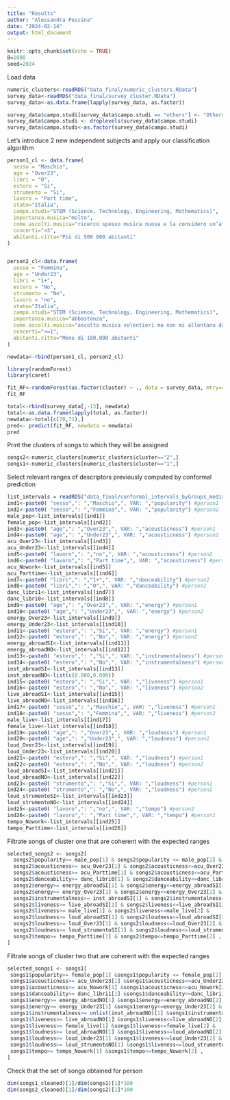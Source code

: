 ```yaml
---
title: "Results"
author: "Alessandra Pescina"
date: "2024-02-14"
output: html_document
---
```


```r
knitr::opts_chunk$set(echo = TRUE)
B=1000
seed=2024
```

Load data
```r
numeric_clusters<-readRDS("data_final/numeric_clusters.RData")
survey_data<-readRDS("data_final/survey_cluster.RData")
survey_data<-as.data.frame(lapply(survey_data, as.factor))

survey_data$campo.studi[survey_data$campo.studi == "others"] <- "Others"
survey_data$campo.studi <- droplevels(survey_data$campo.studi)
survey_data$campo.studi<-as.factor(survey_data$campo.studi)
```


Let's introduce 2 new independent subjects and apply our classification algorithm

```r
person1_cl <- data.frame(
  sesso = "Maschio",
  age = "Over23",
  libri = "0",
  estero = "Si",
  strumento = "Si",
  lavoro = "Part time",
  stato="Italia",
  campo.studi="STEM (Science, Technology, Engineering, Mathematics)",
  importanza.musica="molto",
  come.ascolti.musica="ricerco spesso musica nuova e la considero un’attività a sé",
  concerti=">3",
  abitanti.citta="Più di 500 000 abitanti"
)


person2_cl<-data.frame(
  sesso = "Femmina",
  age = "Under23",
  libri = "1+",
  estero = "No",
  strumento = "No",
  lavoro = "no",
  stato="Italia",
  campo.studi="STEM (Science, Technology, Engineering, Mathematics)",
  importanza.musica="abbastanza",
  come.ascolti.musica="ascolto musica volentieri ma non mi allontano dai miei gusti",
  concerti="<=1",
  abitanti.citta="Meno di 100.000 abitanti"
)

newdata<-rbind(person1_cl, person2_cl)
```


```r
library(randomForest)
library(caret)

fit_RF<-randomForest(as.factor(cluster) ~ ., data = survey_data, mtry=4, ntree=5000, replace=T)
fit_RF
```


```r
total<-rbind(survey_data[,-13], newdata)
total<-as.data.frame(lapply(total, as.factor))
newdata<-total[c(70,71),]
pred<- predict(fit_RF, newdata = newdata)
pred
```

Print the clusters of songs to which they will be assigned
```r
songs2<-numeric_clusters[numeric_clusters$cluster=="2",]
songs1<-numeric_clusters[numeric_clusters$cluster=="1",]
```

Select relevant ranges of descriptors previously computed by conformal prediction

```r
list_intervals = readRDS("data_final/conformal_intervals_byGroups_medians.RData")
ind1<-paste0( "sesso",": ","Maschio",", VAR: ","popularity") #person1
ind2<-paste0( "sesso",": ","Femmina",", VAR: ","popularity") #person2
male_pop<-list_intervals[[ind1]]
female_pop<-list_intervals[[ind2]]
ind3<-paste0( "age",": ","Over23",", VAR: ","acousticness") #person1
ind4<-paste0( "age",": ","Under23",", VAR: ","acousticness") #person2
acu_Over23<-list_intervals[[ind3]]
acu_Under23<-list_intervals[[ind4]] 
ind5<-paste0( "lavoro",": ","no",", VAR: ","acousticness") #person2
ind6<-paste0( "lavoro",": ","Part time",", VAR: ","acousticness") #person1
acu_Nowork<-list_intervals[[ind5]]
acu_Parttime<-list_intervals[[ind6]]
ind7<-paste0( "libri",": ","1+",", VAR: ","danceability") #person2
ind8<-paste0( "libri",": ","0",", VAR: ","danceability") #person1
danc_libri1<-list_intervals[[ind7]]
danc_libri0<-list_intervals[[ind8]]
ind9<-paste0( "age",": ","Over23",", VAR: ","energy") #person1
ind10<-paste0( "age",": ","Under23",", VAR: ","energy") #person2
energy_Over23<-list_intervals[[ind9]]
energy_Under23<-list_intervals[[ind10]]
ind11<-paste0( "estero",": ","Si",", VAR: ","energy") #person1
ind12<-paste0( "estero",": ","No",", VAR: ","energy") #person2
energy_abroadSI<-list_intervals[[ind11]]
energy_abroadNO<-list_intervals[[ind12]]
ind13<-paste0( "estero",": ","Si",", VAR: ","instrumentalness") #person1
ind14<-paste0( "estero",": ","No",", VAR: ","instrumentalness") #person2
inst_abroadSI<-list_intervals[[ind13]]
inst_abroadNO<-list(c(0.000,0.000))
ind15<-paste0( "estero",": ","Si",", VAR: ","liveness") #person1
ind16<-paste0( "estero",": ","No",", VAR: ","liveness") #person2
live_abroadSI<-list_intervals[[ind15]]
live_abroadNO<-list_intervals[[ind16]]
ind17<-paste0( "sesso",": ","Maschio",", VAR: ","liveness") #person1
ind18<-paste0( "sesso",": ","Femmina",", VAR: ","liveness") #person2
male_live<-list_intervals[[ind17]]
female_live<-list_intervals[[ind18]]
ind19<-paste0( "age",": ","Over23",", VAR: ","loudness") #person1
ind20<-paste0( "age",": ","Under23",", VAR: ","loudness") #person2
loud_Over23<-list_intervals[[ind19]]
loud_Under23<-list_intervals[[ind20]] 
ind21<-paste0( "estero",": ","Si",", VAR: ","loudness") #person1
ind22<-paste0( "estero",": ","No",", VAR: ","loudness") #person2
loud_abroadSI<-list_intervals[[ind21]]
loud_abroadNO<-list_intervals[[ind22]]
ind23<-paste0( "strumento",": ","Si",", VAR: ","loudness") #person1
ind24<-paste0( "strumento",": ","No",", VAR: ","loudness") #person2
loud_strumentoSI<-list_intervals[[ind23]]
loud_strumentoNO<-list_intervals[[ind24]]
ind25<-paste0( "lavoro",": ","no",", VAR: ","tempo") #person2
ind26<-paste0( "lavoro",": ","Part time",", VAR: ","tempo") #person1
tempo_Nowork<-list_intervals[[ind25]]
tempo_Parttime<-list_intervals[[ind26]]
```

Filtrate songs of cluster one that are coherent with the expected ranges

```r
selected_songs2 <- songs2[
  songs2$popularity>= male_pop[1] & songs2$popularity <= male_pop[2] &
  songs2$acousticness>= acu_Over23[1] & songs2$acousticness<=acu_Over23[2] &
  songs2$acousticness>= acu_Parttime[1] & songs2$acousticness<=acu_Parttime[2] &
  songs2$danceability>= danc_libri0[1] & songs2$danceability<=danc_libri0[2] &
  songs2$energy>= energy_abroadSI[1] & songs2$energy<=energy_abroadSI[2] &
  songs2$energy>= energy_Over23[1] & songs2$energy<=energy_Over23[2] &
  songs2$instrumentalness>= inst_abroadSI[1] & songs2$instrumentalness<=inst_abroadSI[2] &
  songs2$liveness>= live_abroadSI[1] & songs2$liveness<=live_abroadSI[2] &
  songs2$liveness>= male_live[1] & songs2$liveness<=male_live[2] &
  songs2$loudness>= loud_abroadSI[1] & songs2$loudness<=loud_abroadSI[2] &
  songs2$loudness>= loud_Over23[1] & songs2$loudness<=loud_Over23[2] &
  songs2$loudness>= loud_strumentoSI[1] & songs2$loudness<=loud_strumentoSI[2] &
  songs2$tempo>= tempo_Parttime[1] & songs2$tempo<=tempo_Parttime[2] ,
]

```


Filtrate songs of cluster two that are coherent with the expected ranges
```r
selected_songs1 <- songs1[
 songs1$popularity>= female_pop[1] &songs1$popularity <= female_pop[2] &
 songs1$acousticness>= acu_Under23[1] &songs1$acousticness<=acu_Under23[2]& 
 songs1$acousticness>= acu_Nowork[1] &songs1$acousticness<=acu_Nowork[2] &
 songs1$danceability>= danc_libri1[1] &songs1$danceability<=danc_libri1[2] &
 songs1$energy>= energy_abroadNO[1] &songs1$energy<=energy_abroadNO[2] &
 songs1$energy>= energy_Under23[1] &songs1$energy<=energy_Under23[2] &
 songs1$instrumentalness>= unlist(inst_abroadNO)[1] &songs1$instrumentalness<=unlist(inst_abroadNO)[2] &
 songs1$liveness>= live_abroadNO[1] &songs1$liveness<=live_abroadNO[2] &
 songs1$liveness>= female_live[1] &songs1$liveness<=female_live[2] &
 songs1$loudness>= loud_abroadNO[1] &songs1$liveness<=loud_abroadNO[2] &
 songs1$loudness>= loud_Under23[1] &songs1$liveness<=loud_Under23[2] &
 songs1$loudness>= loud_strumentoNO[1] &songs1$liveness<=loud_strumentoNO[2] &
 songs1$tempo>= tempo_Nowork[1] &songs1$tempo<=tempo_Nowork[2] ,
]

```

Check that the set of songs obtained for person 
```r
dim(songs1_cleaned)[1]/dim(songs1)[1]*100
dim(songs2_cleaned)[1]/dim(songs2)[1]*100

```

